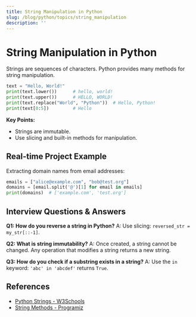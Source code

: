 ```yaml
---
title: String Manipulation in Python
slug: /blog/python/topics/string_manipulation
description: ''
---
```

# String Manipulation in Python

Strings are sequences of characters. Python provides many methods for string manipulation.

```python
text = "Hello, World!"
print(text.lower())      # hello, world!
print(text.upper())      # HELLO, WORLD!
print(text.replace("World", "Python"))  # Hello, Python!
print(text[0:5])         # Hello
```

**Key Points:**
- Strings are immutable.
- Use slicing and built-in methods for manipulation.

## Real-time Project Example
Extracting domain names from email addresses:

```python
emails = ["alice@example.com", "bob@test.org"]
domains = [email.split('@')[1] for email in emails]
print(domains)  # ['example.com', 'test.org']
```

## Interview Questions & Answers
**Q1: How do you reverse a string in Python?**
A: Use slicing: `reversed_str = my_str[::-1]`.

**Q2: What is string immutability?**
A: Once created, a string cannot be changed. Any operation that modifies a string returns a new string.

**Q3: How do you check if a substring exists in a string?**
A: Use the `in` keyword: `'abc' in 'abcdef'` returns `True`.

## References
- [Python Strings - W3Schools](https://www.w3schools.com/python/python_strings.asp)
- [String Methods - Programiz](https://www.programiz.com/python-programming/methods/string)
